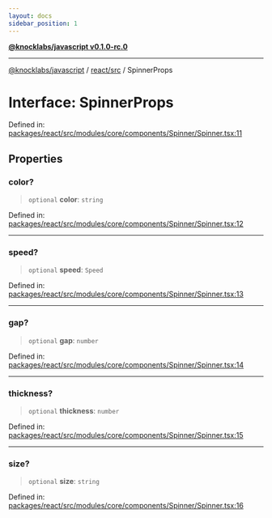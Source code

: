 ```yaml
---
layout: docs
sidebar_position: 1
---
```


[**@knocklabs/javascript v0.1.0-rc.0**](../../../index.mdx)

***

[@knocklabs/javascript](../../../modules.mdx) / [react/src](../index.mdx) / SpinnerProps

# Interface: SpinnerProps

Defined in: [packages/react/src/modules/core/components/Spinner/Spinner.tsx:11](https://github.com/knocklabs/javascript/blob/main/packages/react/src/modules/core/components/Spinner/Spinner.tsx#L11)

## Properties

### color?

> `optional` **color**: `string`

Defined in: [packages/react/src/modules/core/components/Spinner/Spinner.tsx:12](https://github.com/knocklabs/javascript/blob/main/packages/react/src/modules/core/components/Spinner/Spinner.tsx#L12)

***

### speed?

> `optional` **speed**: `Speed`

Defined in: [packages/react/src/modules/core/components/Spinner/Spinner.tsx:13](https://github.com/knocklabs/javascript/blob/main/packages/react/src/modules/core/components/Spinner/Spinner.tsx#L13)

***

### gap?

> `optional` **gap**: `number`

Defined in: [packages/react/src/modules/core/components/Spinner/Spinner.tsx:14](https://github.com/knocklabs/javascript/blob/main/packages/react/src/modules/core/components/Spinner/Spinner.tsx#L14)

***

### thickness?

> `optional` **thickness**: `number`

Defined in: [packages/react/src/modules/core/components/Spinner/Spinner.tsx:15](https://github.com/knocklabs/javascript/blob/main/packages/react/src/modules/core/components/Spinner/Spinner.tsx#L15)

***

### size?

> `optional` **size**: `string`

Defined in: [packages/react/src/modules/core/components/Spinner/Spinner.tsx:16](https://github.com/knocklabs/javascript/blob/main/packages/react/src/modules/core/components/Spinner/Spinner.tsx#L16)

